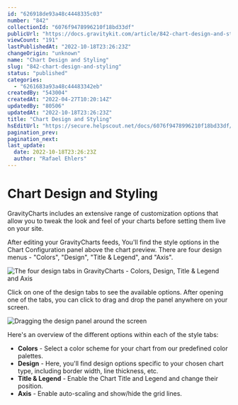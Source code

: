 ```yaml
---
id: "626918de93a48c4448335c03"
number: "842"
collectionId: "6076f9478996210f18bd33df"
publicUrl: "https://docs.gravitykit.com/article/842-chart-design-and-styling"
viewCount: "191"
lastPublishedAt: "2022-10-18T23:26:23Z"
changeOrigin: "unknown"
name: "Chart Design and Styling"
slug: "842-chart-design-and-styling"
status: "published"
categories: 
  - "6261683a93a48c44483342eb"
createdBy: "543004"
createdAt: "2022-04-27T10:20:14Z"
updatedBy: "80506"
updatedAt: "2022-10-18T23:26:23Z"
title: "Chart Design and Styling"
hsEditUrl: "https://secure.helpscout.net/docs/6076f9478996210f18bd33df/article/626918de93a48c4448335c03"
pagination_prev: 
pagination_next: 
last_update:
  date: 2022-10-18T23:26:23Z
  author: "Rafael Ehlers"
---
```


# Chart Design and Styling

GravityCharts includes an extensive range of customization options that allow you to tweak the look and feel of your charts before setting them live on your site.

After editing your GravityCharts feeds, You'll find the style options in the Chart Configuration panel above the chart preview. There are four design menus - "Colors", "Design", "Title &amp; Legend", and "Axis".

![The four design tabs in GravityCharts - Colors, Design, Title & Legend and Axis](https://s3.amazonaws.com/helpscout.net/docs/assets/54c58489e4b051242988532c/images/62691b48a535c33d541a26a0/file-xVeSYe4fmw.png)

Click on one of the design tabs to see the available options. After opening one of the tabs, you can click to drag and drop the panel anywhere on your screen.

![Dragging the design panel around the screen](https://s3.amazonaws.com/helpscout.net/docs/assets/54c58489e4b051242988532c/images/626920b2b065ad1af4f8141c/file-q8opts5gI1.gif)

Here's an overview of the different options within each of the style tabs:

- **Colors** - Select a color scheme for your chart from our predefined color palettes.
- **Design** - Here, you'll find design options specific to your chosen chart type, including border width, line thickness, etc.
- **Title &amp; Legend** - Enable the Chart Title and Legend and change their position.
- **Axis** - Enable auto-scaling and show/hide the grid lines.